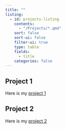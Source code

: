 ```yaml
---
title: ""
listing:
  - id: projects-listing
    contents: 
      - "/Projects/*.qmd"
    sort: false
    sort-ui: false
    filter-ui: true
    type: table
    fields: 
      - title
    categories: false 
---
```


## Project 1

Here is my [project 1](/Projects/01-project.qmd)

## Project 2

Here is my [project 2](/Projects/02-project.qmd)



:::projects-listing
:::